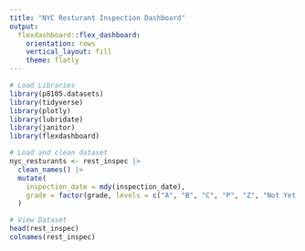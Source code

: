 ```yaml
---
title: "NYC Resturant Inspection Dashboard"
output: 
  flexdashboard::flex_dashboard:
    orientation: rows
    vertical_layout: fill
    theme: flatly
---
```


```r

# Load Libraries
library(p8105.datasets)
library(tidyverse)
library(plotly)
library(lubridate)
library(janitor)
library(flexdashboard)

# Load and clean dataset
nyc_resturants <- rest_inspec |>
  clean_names() |>
  mutate(
    inspection_date = mdy(inspection_date),
    grade = factor(grade, levels = c("A", "B", "C", "P", "Z", "Not Yet Graded"))
  )

# View Dataset
head(rest_inspec)
colnames(rest_inspec)

```